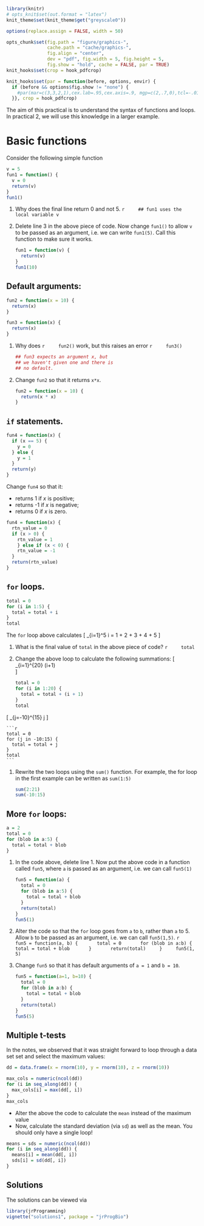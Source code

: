 
```r
library(knitr)
# opts_knit$set(out.format = "latex")
knit_theme$set(knit_theme$get("greyscale0"))

options(replace.assign = FALSE, width = 50)

opts_chunk$set(fig.path = "figure/graphics-",
               cache.path = "cache/graphics-",
               fig.align = "center",
               dev = "pdf", fig.width = 5, fig.height = 5,
               fig.show = "hold", cache = FALSE, par = TRUE)
knit_hooks$set(crop = hook_pdfcrop)

knit_hooks$set(par = function(before, options, envir) {
  if (before && options$fig.show != "none") {
    #par(mar=c(3,3,2,1),cex.lab=.95,cex.axis=.9, mgp=c(2,.7,0),tcl=-.01, las=1)
  }}, crop = hook_pdfcrop)
```

The aim of this practical is to understand the syntax of functions and 
loops. In practical 2, we will use this knowledge in a larger example.

# Basic functions

Consider the following simple function
```r
v = 5
fun1 = function() {
  v = 0
  return(v)
}
fun1()
``` 

1. Why does the final line return 0 and not 5.
    ```r
    ## fun1 uses the local variable v
    ```
1. Delete line 3 in the above piece of code. Now change `fun1()` to allow
`v` to be passed as an argument, i.e. we can write `fun1(5)`. Call
this function to make sure it works.

    ```r
    fun1 = function(v) {
      return(v)
    }
    fun1(10)
    ```


## Default arguments:

```r
fun2 = function(x = 10) {
  return(x)
}

fun3 = function(x) {
  return(x)
}
``` 

1. Why does 
    ```r
    fun2()
    ```
    work, but this raises an error
    ```r
    fun3()
    ```

    ```r
    ## fun3 expects an argument x, but
    ## we haven't given one and there is
    ## no default.
    ```

1. Change `fun2` so that it returns `x*x`.

    ```r
    fun2 = function(x = 10) {
      return(x * x)
    }
    ``` 

## `if` statements.

```r
fun4 = function(x) {
  if (x == 5) {
    y = 0
  } else {
    y = 1
  }
  return(y)
}
``` 

Change `fun4` so that it:

  * returns 1 if $x$ is positive;
  * returns -1 if $x$ is negative;
  * returns 0 if $x$ is zero.

```r
fun4 = function(x) {
  rtn_value = 0
  if (x > 0) {
    rtn_value = 1
    } else if (x < 0) {
    rtn_value = -1
  }
  return(rtn_value)
}
```   

## `for` loops.

```r
total = 0
for (i in 1:5) {
  total = total + i
}
total
``` 

The `for` loop above calculates 
\[
\sum_{i=1}^5 i = 1 + 2 + 3 + 4 + 5
\]

1. What is the final value of `total` in the above piece of code?
    ```r
    total
    ```
1. Change the above loop to calculate the following summations:
    \[
\mbox{(i)} \sum_{i=1}^{20} (i+1)  
\]

    ```r
    total = 0
    for (i in 1:20) {
      total = total + (i + 1)
    }
    total
    ```
    
\[
\mbox{(ii)} \sum_{j=-10}^{15} j 
\]

    ```r
    total = 0
    for (j in -10:15) {
      total = total + j
    }
    total
    ```
1. Rewrite the two loops using the `sum()` function. For example, the for loop in the first
example can be written as `sum(1:5)`

    ```r
    sum(2:21)
    sum(-10:15)
    ```

## More `for` loops:

```r
a = 2
total = 0
for (blob in a:5) {
  total = total + blob
}
```

1. In the code above, delete line 1. Now put the above code in a function called `fun5`,
where `a` is passed as an argument, i.e. we can call
`fun5(1)`

    ```r
    fun5 = function(a) {
      total = 0
      for (blob in a:5) {
        total = total + blob
      }
      return(total)
    }
    fun5(1)
    ```

1. Alter the code so that the `for` loop goes from `a` to
`b`, rather than `a` to $5$. Allow `b` to be passed as an
argument, i.e. we can call `fun5(1,5)`.
    ```r
    fun5 = function(a, b) {
      total = 0
      for (blob in a:b) {
        total = total + blob
      }
      return(total)
    }
    fun5(1, 5)
    ```

1. Change `fun5` so that it has default arguments of
`a = 1` and `b = 10`.

    ```r
    fun5 = function(a=1, b=10) {
      total = 0
      for (blob in a:b) {
        total = total + blob
      }
      return(total)
    }
    fun5(5)
    ``` 


## Multiple t-tests

In the notes, we observed that it was straight forward to
loop through a data set set and select the maximum values:

```r
dd = data.frame(x = rnorm(10), y = rnorm(10), z = rnorm(10))

max_cols = numeric(ncol(dd))
for (i in seq_along(dd)) {
  max_cols[i] = max(dd[, i])
}
max_cols
```

 * Alter the above the code to calculate the `mean` instead of the maximum value
 * Now, calculate the standard deviation (via `sd`) as well as the mean. 
 You should only have a single loop!
 
```r
means = sds = numeric(ncol(dd))
for (i in seq_along(dd)) {
  means[i] = mean(dd[, i])
  sds[i] = sd(dd[, i])
}
```

## Solutions

The solutions can be viewed via

```r
library(jrProgramming)
vignette("solutions1", package = "jrProgBio")
```

